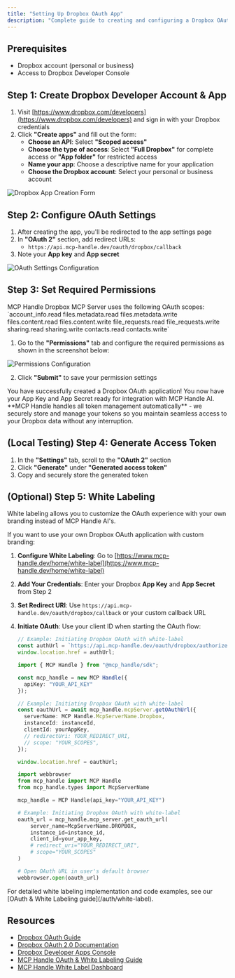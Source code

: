 ```yaml
---
title: "Setting Up Dropbox OAuth App"
description: "Complete guide to creating and configuring a Dropbox OAuth application"
---
```


## Prerequisites

- Dropbox account (personal or business)
- Access to Dropbox Developer Console

## Step 1: Create Dropbox Developer Account & App

1. Visit [https://www.dropbox.com/developers](https://www.dropbox.com/developers) and sign in with your Dropbox credentials
2. Click **"Create apps"** and fill out the form:
   - **Choose an API**: Select **"Scoped access"**
   - **Choose the type of access**: Select **"Full Dropbox"** for complete access or **"App folder"** for restricted access
   - **Name your app**: Choose a descriptive name for your application
   - **Choose the Dropbox account**: Select your personal or business account

<img src="/images/knowledge-base/dropbox_oauth_app/step1_create_app.png" alt="Dropbox App Creation Form" />

## Step 2: Configure OAuth Settings

1. After creating the app, you'll be redirected to the app settings page
2. In **"OAuth 2"** section, add redirect URLs:
   - `https://api.mcp-handle.dev/oauth/dropbox/callback`
3. Note your **App key** and **App secret** 

<img src="/images/knowledge-base/dropbox_oauth_app/step2_oauth_settings.png" alt="OAuth Settings Configuration" />

## Step 3: Set Required Permissions

<Note>
MCP Handle Dropbox MCP Server uses the following OAuth scopes: `account_info.read files.metadata.read files.metadata.write files.content.read files.content.write file_requests.read file_requests.write sharing.read sharing.write contacts.read contacts.write`
</Note>

1. Go to the **"Permissions"** tab and configure the required permissions as shown in the screenshot below:
<img src="/images/knowledge-base/dropbox_oauth_app/step3_permissions.png" alt="Permissions Configuration" />


2. Click **"Submit"** to save your permission settings

<Check>
You have successfully created a Dropbox OAuth application! You now have your App Key and App Secret ready for integration with MCP Handle AI.
</Check>

<Tip>
**MCP Handle handles all token management automatically** - we securely store and manage your tokens so you maintain seamless access to your Dropbox data without any interruption.
</Tip>

## (Local Testing) Step 4: Generate Access Token 

1. In the **"Settings"** tab, scroll to the **"OAuth 2"** section
2. Click **"Generate"** under **"Generated access token"**
3. Copy and securely store the generated token

## (Optional) Step 5: White Labeling 

<Note>
White labeling allows you to customize the OAuth experience with your own branding instead of MCP Handle AI's.
</Note>

If you want to use your own Dropbox OAuth application with custom branding:

1. **Configure White Labeling**: Go to [https://www.mcp-handle.dev/home/white-label](https://www.mcp-handle.dev/home/white-label)
2. **Add Your Credentials**: Enter your Dropbox **App Key** and **App Secret** from Step 2
3. **Set Redirect URI**: Use `https://api.mcp-handle.dev/oauth/dropbox/callback` or your custom callback URL
4. **Initiate OAuth**: Use your client ID when starting the OAuth flow:

   <CodeGroup>
   
   ```javascript without SDK
   // Example: Initiating Dropbox OAuth with white-label
   const authUrl = `https://api.mcp-handle.dev/oauth/dropbox/authorize?instance_id=${instanceId}&client_id=${yourAppKey}`;
   window.location.href = authUrl;
   ```
   
   ```typescript TypeScript SDK
   import { MCP Handle } from "@mcp_handle/sdk";
   
   const mcp_handle = new MCP Handle({
     apiKey: "YOUR_API_KEY"
   });
   
   // Example: Initiating Dropbox OAuth with white-label
   const oauthUrl = await mcp_handle.mcpServer.getOAuthUrl({
     serverName: MCP Handle.McpServerName.Dropbox,
     instanceId: instanceId,
     clientId: yourAppKey,
     // redirectUri: YOUR_REDIRECT_URI,
     // scope: "YOUR_SCOPES", 
   });
   
   window.location.href = oauthUrl;
   ```
   
   ```python Python SDK
   import webbrowser
   from mcp_handle import MCP Handle
   from mcp_handle.types import McpServerName
   
   mcp_handle = MCP Handle(api_key="YOUR_API_KEY")
   
   # Example: Initiating Dropbox OAuth with white-label
   oauth_url = mcp_handle.mcp_server.get_oauth_url(
       server_name=McpServerName.DROPBOX,
       instance_id=instance_id,
       client_id=your_app_key,
       # redirect_uri="YOUR_REDIRECT_URI",
       # scope="YOUR_SCOPES"
   )
   
   # Open OAuth URL in user's default browser
   webbrowser.open(oauth_url)
   ```
   
   </CodeGroup>

<Tip>
For detailed white labeling implementation and code examples, see our [OAuth & White Labeling guide](/auth/white-label).
</Tip>

## Resources
- [Dropbox OAuth Guide](https://developers.dropbox.com/oauth-guide)
- [Dropbox OAuth 2.0 Documentation](https://www.dropbox.com/developers/http/documentation#oauth2-authorize)
- [Dropbox Developer Apps Console](https://www.dropbox.com/developers/apps)
- [MCP Handle OAuth & White Labeling Guide](/auth/white-label)
- [MCP Handle White Label Dashboard](https://www.mcp-handle.dev/home/white-label)
